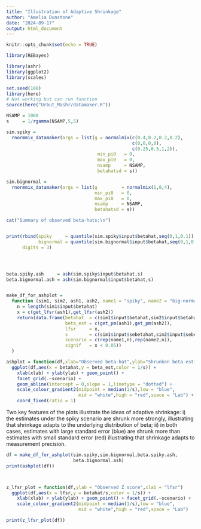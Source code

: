 ```yaml
---
title: "Illustration of Adaptive Shrinkage"
author: "Amelia Dunstone"
date: "2024-09-17"
output: html_document
---
```


```r
knitr::opts_chunk$set(echo = TRUE)

library(REBayes)

library(ashr)
library(ggplot2)
library(scales)

set.seed(100)
library(here)
# Not working but can run function
source(here("Urbut_Mashr/datamaker.R"))
```

```r
NSAMP = 1000
s     = 1/rgamma(NSAMP,5,5)

sim.spiky =
  rnormmix_datamaker(args = list(g = normalmix(c(0.4,0.2,0.2,0.2),
                                               c(0,0,0,0),
                                               c(0.25,0.5,1,2)),
                                  min_pi0   = 0,
                                  max_pi0   = 0,
                                  nsamp     = NSAMP,
                                  betahatsd = s))

sim.bignormal =
  rnormmix_datamaker(args = list(g         = normalmix(1,0,4),
                                 min_pi0   = 0,
                                 max_pi0   = 0,
                                 nsamp     = NSAMP,
                                 betahatsd = s))

cat("Summary of observed beta-hats:\n")


print(rbind(spiky     = quantile(sim.spiky$input$betahat,seq(0,1,0.1)),
            bignormal = quantile(sim.bignormal$input$betahat,seq(0,1,0.1))),
      digits = 3)




beta.spiky.ash     = ash(sim.spiky$input$betahat,s)
beta.bignormal.ash = ash(sim.bignormal$input$betahat,s)


make_df_for_ashplot =
  function (sim1, sim2, ash1, ash2, name1 = "spiky", name2 = "big-normal") {
    n = length(sim1$input$betahat)
    x = c(get_lfsr(ash1),get_lfsr(ash2))
    return(data.frame(betahat  = c(sim1$input$betahat,sim2$input$betahat),
                      beta_est = c(get_pm(ash1),get_pm(ash2)),
                      lfsr     = x,
                      s        = c(sim1$input$sebetahat,sim2$input$sebetahat),
                      scenario = c(rep(name1,n),rep(name2,n)),
                      signif   = x < 0.05))
  }

ashplot = function(df,xlab="Observed beta-hat",ylab="Shrunken beta estimate")
  ggplot(df,aes(x = betahat,y = beta_est,color = 1/s)) +
    xlab(xlab) + ylab(ylab) + geom_point() +
    facet_grid(.~scenario) +
    geom_abline(intercept = 0,slope = 1,linetype = "dotted") +
    scale_colour_gradient2(midpoint = median(1/s),low = "blue",
                           mid = "white",high = "red",space = "Lab") +
    coord_fixed(ratio = 1)
```

Two key features of the plots illustrate the ideas of adaptive shrinkage: i) the estimates under the spiky scenario are shrunk more strongly, illustrating that shrinkage adapts to the underlying distribution of beta; ii) in both cases, estimates with large standard error (blue) are shrunk more than estimates with small standard error (red) illustrating that shrinkage adapts to measurement precision.

```r
df = make_df_for_ashplot(sim.spiky,sim.bignormal,beta.spiky.ash,
                         beta.bignormal.ash)
print(ashplot(df))



z_lfsr_plot = function(df,ylab = "Observed Z score",xlab = "lfsr")
  ggplot(df,aes(x = lfsr,y = betahat/s,color = 1/s)) +
    xlab(xlab) + ylab(ylab) + geom_point() + facet_grid(.~scenario) +
    scale_colour_gradient2(midpoint = median(1/s),low = "blue",
                           mid = "white",high = "red",space = "Lab")

print(z_lfsr_plot(df))
```
